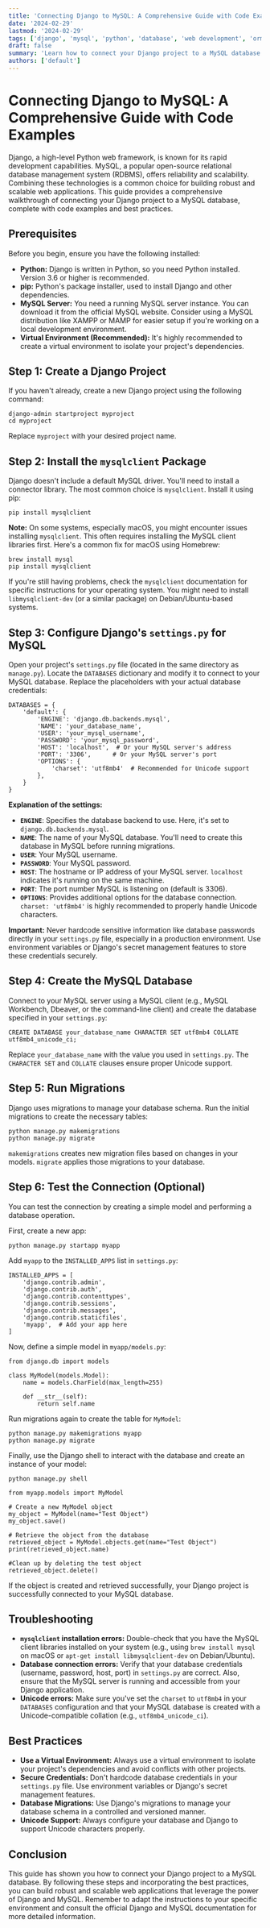 ```yaml
---
title: 'Connecting Django to MySQL: A Comprehensive Guide with Code Examples'
date: '2024-02-29'
lastmod: '2024-02-29'
tags: ['django', 'mysql', 'python', 'database', 'web development', 'orm']
draft: false
summary: 'Learn how to connect your Django project to a MySQL database with this step-by-step guide.  Includes installation, configuration, and code examples for seamless integration.  Build robust and scalable web applications with Django and MySQL.'
authors: ['default']
---
```


# Connecting Django to MySQL: A Comprehensive Guide with Code Examples

Django, a high-level Python web framework, is known for its rapid development capabilities. MySQL, a popular open-source relational database management system (RDBMS), offers reliability and scalability. Combining these technologies is a common choice for building robust and scalable web applications. This guide provides a comprehensive walkthrough of connecting your Django project to a MySQL database, complete with code examples and best practices.

## Prerequisites

Before you begin, ensure you have the following installed:

- **Python:** Django is written in Python, so you need Python installed. Version 3.6 or higher is recommended.
- **pip:** Python's package installer, used to install Django and other dependencies.
- **MySQL Server:** You need a running MySQL server instance. You can download it from the official MySQL website. Consider using a MySQL distribution like XAMPP or MAMP for easier setup if you're working on a local development environment.
- **Virtual Environment (Recommended):** It's highly recommended to create a virtual environment to isolate your project's dependencies.

## Step 1: Create a Django Project

If you haven't already, create a new Django project using the following command:

```plaintext
django-admin startproject myproject
cd myproject
```

Replace `myproject` with your desired project name.

## Step 2: Install the `mysqlclient` Package

Django doesn't include a default MySQL driver. You'll need to install a connector library. The most common choice is `mysqlclient`. Install it using pip:

```plaintext
pip install mysqlclient
```

**Note:** On some systems, especially macOS, you might encounter issues installing `mysqlclient`. This often requires installing the MySQL client libraries first. Here's a common fix for macOS using Homebrew:

```plaintext
brew install mysql
pip install mysqlclient
```

If you're still having problems, check the `mysqlclient` documentation for specific instructions for your operating system. You might need to install `libmysqlclient-dev` (or a similar package) on Debian/Ubuntu-based systems.

## Step 3: Configure Django's `settings.py` for MySQL

Open your project's `settings.py` file (located in the same directory as `manage.py`). Locate the `DATABASES` dictionary and modify it to connect to your MySQL database. Replace the placeholders with your actual database credentials:

```plaintext
DATABASES = {
    'default': {
        'ENGINE': 'django.db.backends.mysql',
        'NAME': 'your_database_name',
        'USER': 'your_mysql_username',
        'PASSWORD': 'your_mysql_password',
        'HOST': 'localhost',  # Or your MySQL server's address
        'PORT': '3306',      # Or your MySQL server's port
        'OPTIONS': {
            'charset': 'utf8mb4'  # Recommended for Unicode support
        },
    }
}
```

**Explanation of the settings:**

- **`ENGINE`**: Specifies the database backend to use. Here, it's set to `django.db.backends.mysql`.
- **`NAME`**: The name of your MySQL database. You'll need to create this database in MySQL before running migrations.
- **`USER`**: Your MySQL username.
- **`PASSWORD`**: Your MySQL password.
- **`HOST`**: The hostname or IP address of your MySQL server. `localhost` indicates it's running on the same machine.
- **`PORT`**: The port number MySQL is listening on (default is 3306).
- **`OPTIONS`**: Provides additional options for the database connection. `charset: 'utf8mb4'` is highly recommended to properly handle Unicode characters.

**Important:** Never hardcode sensitive information like database passwords directly in your `settings.py` file, especially in a production environment. Use environment variables or Django's secret management features to store these credentials securely.

## Step 4: Create the MySQL Database

Connect to your MySQL server using a MySQL client (e.g., MySQL Workbench, Dbeaver, or the command-line client) and create the database specified in your `settings.py`:

```plaintext
CREATE DATABASE your_database_name CHARACTER SET utf8mb4 COLLATE utf8mb4_unicode_ci;
```

Replace `your_database_name` with the value you used in `settings.py`. The `CHARACTER SET` and `COLLATE` clauses ensure proper Unicode support.

## Step 5: Run Migrations

Django uses migrations to manage your database schema. Run the initial migrations to create the necessary tables:

```plaintext
python manage.py makemigrations
python manage.py migrate
```

`makemigrations` creates new migration files based on changes in your models. `migrate` applies those migrations to your database.

## Step 6: Test the Connection (Optional)

You can test the connection by creating a simple model and performing a database operation.

First, create a new app:

```plaintext
python manage.py startapp myapp
```

Add `myapp` to the `INSTALLED_APPS` list in `settings.py`:

```plaintext
INSTALLED_APPS = [
    'django.contrib.admin',
    'django.contrib.auth',
    'django.contrib.contenttypes',
    'django.contrib.sessions',
    'django.contrib.messages',
    'django.contrib.staticfiles',
    'myapp',  # Add your app here
]
```

Now, define a simple model in `myapp/models.py`:

```plaintext
from django.db import models

class MyModel(models.Model):
    name = models.CharField(max_length=255)

    def __str__(self):
        return self.name
```

Run migrations again to create the table for `MyModel`:

```plaintext
python manage.py makemigrations myapp
python manage.py migrate
```

Finally, use the Django shell to interact with the database and create an instance of your model:

```plaintext
python manage.py shell
```

```plaintext
from myapp.models import MyModel

# Create a new MyModel object
my_object = MyModel(name="Test Object")
my_object.save()

# Retrieve the object from the database
retrieved_object = MyModel.objects.get(name="Test Object")
print(retrieved_object.name)

#Clean up by deleting the test object
retrieved_object.delete()
```

If the object is created and retrieved successfully, your Django project is successfully connected to your MySQL database.

## Troubleshooting

- **`mysqlclient` installation errors:** Double-check that you have the MySQL client libraries installed on your system (e.g., using `brew install mysql` on macOS or `apt-get install libmysqlclient-dev` on Debian/Ubuntu).
- **Database connection errors:** Verify that your database credentials (username, password, host, port) in `settings.py` are correct. Also, ensure that the MySQL server is running and accessible from your Django application.
- **Unicode errors:** Make sure you've set the `charset` to `utf8mb4` in your `DATABASES` configuration and that your MySQL database is created with a Unicode-compatible collation (e.g., `utf8mb4_unicode_ci`).

## Best Practices

- **Use a Virtual Environment:** Always use a virtual environment to isolate your project's dependencies and avoid conflicts with other projects.
- **Secure Credentials:** Don't hardcode database credentials in your `settings.py` file. Use environment variables or Django's secret management features.
- **Database Migrations:** Use Django's migrations to manage your database schema in a controlled and versioned manner.
- **Unicode Support:** Always configure your database and Django to support Unicode characters properly.

## Conclusion

This guide has shown you how to connect your Django project to a MySQL database. By following these steps and incorporating the best practices, you can build robust and scalable web applications that leverage the power of Django and MySQL. Remember to adapt the instructions to your specific environment and consult the official Django and MySQL documentation for more detailed information.
